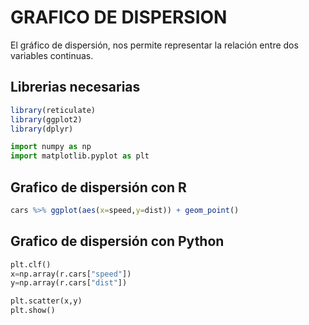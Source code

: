 # GRAFICO DE DISPERSION

El gráfico de dispersión, nos permite representar la relación entre dos variables continuas.

## Librerias necesarias

```r
library(reticulate)
library(ggplot2)
library(dplyr)
```

```python
import numpy as np
import matplotlib.pyplot as plt
```

## Grafico de dispersión con R

```r
cars %>% ggplot(aes(x=speed,y=dist)) + geom_point()

```

## Grafico de dispersión con Python

```python
plt.clf()
x=np.array(r.cars["speed"])
y=np.array(r.cars["dist"])

plt.scatter(x,y)
plt.show()
```

